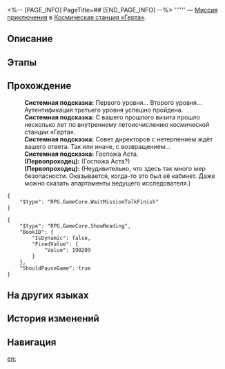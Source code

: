<%-- [PAGE_INFO]
PageTitle=##
[END_PAGE_INFO] --%>
{{Дополнить|Диалоги.}}
{{Миссия Инфобокс
|id              = 2000313
|Название        = 
|Изображение     = Миссия .png
|Тип             = Миссия приключения
|Событие         = 
|Глава           = 
|Условия         = Завершена [[Миссия приключения]] «[[Пустота Локуса Силенти]]»
|Персонажи       = Первопроходец; Системная подсказка
|СтартЛокация    = [[Космическая станция «Герта»]] — [[Базовая зона]]
|Мир             = Космическая станция «Герта»
|Предыдущая      = Пустота Локуса Силенти
|Следующая       = 
|Награды         = 
}}
'''''' — [[Миссия приключения]] в [[Космическая станция «Герта»]].

==Описание==
{{Описание|<!--официальное описание из Перекрёстка судеб-->}}

==Этапы==


==Прохождение==
{{Дополнить}}
:'''Системная подсказка:''' Первого уровня... Второго уровня... Аутентификация третьего уровня успешно пройдена.
:'''Системная подсказка:''' С вашего прошлого визита прошло несколько лет по внутреннему летоисчислению космической станции «Герта».
:'''Системная подсказка:''' Совет директоров с нетерпением ждёт вашего ответа. Так или иначе, с возвращением...
:'''Системная подсказка:''' Госпожа Аста.
:'''(Первопроходец):''' (Госпожа Аста?)
:'''(Первопроходец):''' (Неудивительно, что здесь так много мер безопасности. Оказывается, когда-то это был её кабинет. Даже можно сказать апартаменты ведущего исследователя.)
<pre>{
	"$type": "RPG.GameCore.WaitMissionTalkFinish"
}</pre>
<pre>{
	"$type": "RPG.GameCore.ShowReading",
	"BookID": {
		"IsDynamic": false,
		"FixedValue": {
			"Value": 190209
		}
	},
	"ShouldPauseGame": true
}</pre>
{{Диалог Конец}}

==На других языках==
{{На других языках
|en   = 
|zhs  = 
|zht  = 
|ja   = 
|ko   = 
|es   = 
|fr   = 
|ru   = 
|th   = 
|vi   = 
|de   = 
|id   = 
|pt   = 
}}

==История изменений==
{{История изменений|3.5}}

==Навигация==
{{Миссия приключения Навбокс|Глава }}

[[en:]]
